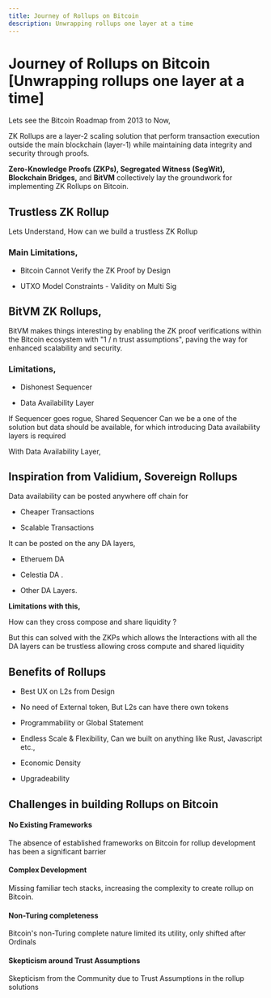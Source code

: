 ```yaml
---
title: Journey of Rollups on Bitcoin
description: Unwrapping rollups one layer at a time
---
```



# Journey of Rollups on Bitcoin [Unwrapping rollups one layer at a time]

Lets see the Bitcoin Roadmap from 2013 to Now,

<ZoomImage src="/assets/roadmap.png" alt="Increased roadmap" />

ZK Rollups are a layer-2 scaling solution that perform transaction execution outside the main blockchain (layer-1) while maintaining data integrity and security through proofs.

**Zero-Knowledge Proofs (ZKPs), Segregated Witness (SegWit), Blockchain Bridges,** and **BitVM** collectively lay the groundwork for implementing ZK Rollups on Bitcoin.

## Trustless ZK Rollup

Lets Understand, How can we build a trustless ZK Rollup

<ZoomImage src="/assets/trustless-zk.png" alt="Trustless Zk rollup" />

### Main Limitations,

- Bitcoin Cannot Verify the ZK Proof by Design

- UTXO Model Constraints - Validity on Multi Sig

## BitVM ZK Rollups,

BitVM makes things interesting by enabling the ZK proof verifications within the Bitcoin ecosystem with "1 / n trust assumptions", paving the way for enhanced scalability and security.

<ZoomImage src="/assets/bitvm.png" alt="bitVM" />

### Limitations,

- Dishonest Sequencer

- Data Availability Layer

If Sequencer goes rogue, Shared Sequencer Can we be a one of the solution but data should be available, for which introducing Data availability layers is required

With Data Availability Layer,

<ZoomImage src="/assets/data-availabilty.png" alt="Data availability layer" />

## Inspiration from Validium, Sovereign Rollups

Data availability can be posted anywhere off chain for

- Cheaper Transactions

- Scalable Transactions

It can be posted on the any DA layers,

- Etheruem DA

- Celestia DA .

- Other DA Layers.

**Limitations with this,**

How can they cross compose and share liquidity ?

But this can solved with the ZKPs which allows the Interactions with all the DA layers can be trustless allowing cross compute and shared liquidity

<ZoomImage src="/assets/da-layer.png" alt="da-layer" />

## Benefits of Rollups

- Best UX on L2s from Design

- No need of External token, But L2s can have there own tokens

- Programmability or Global Statement

- Endless Scale & Flexibility, Can we built on anything like Rust, Javascript etc.,

- Economic Density

- Upgradeability

## Challenges in building Rollups on Bitcoin

#### No Existing Frameworks

The absence of established frameworks on Bitcoin for rollup development has been a significant barrier

#### Complex Development

Missing familiar tech stacks, increasing the complexity to create rollup on Bitcoin.

#### Non-Turing completeness

Bitcoin's non-Turing complete nature limited its utility, only shifted after Ordinals

#### Skepticism around Trust Assumptions

Skepticism from the Community due to Trust Assumptions in the rollup solutions
